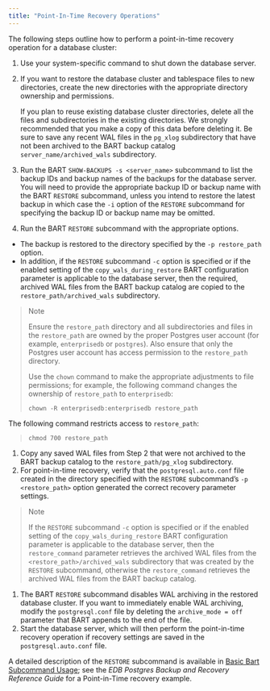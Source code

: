 ```yaml
---
title: "Point-In-Time Recovery Operations"
---
```


<div id="point_in_time_recovery_operation" class="registered_link"></div>


The following steps outline how to perform a point-in-time recovery operation for a database cluster:

1.  Use your system-specific command to shut down the database server.

2.  If you want to restore the database cluster and tablespace files to new directories, create the new directories with the appropriate directory ownership and permissions.

    If you plan to reuse existing database cluster directories, delete all the files and subdirectories in the existing directories. We strongly recommended that you make a copy of this data before deleting it. Be sure to save any recent WAL files in the `pg_xlog` subdirectory that have not been archived to the BART backup catalog `server_name/archived_wals` subdirectory.

3.  Run the BART `SHOW-BACKUPS -s <server_name>` subcommand to list the backup IDs and backup names of the backups for the database server. You will need to provide the appropriate backup ID or backup name with the BART `RESTORE` subcommand, unless you intend to restore the latest backup in which case the `-i` option of the `RESTORE` subcommand for specifying the backup ID or backup name may be omitted.

4.  Run the BART `RESTORE` subcommand with the appropriate options.

-   The backup is restored to the directory specified by the `-p restore_path` option.
-   In addition, if the `RESTORE` subcommand `-c` option is specified or if the enabled setting of the `copy_wals_during_restore` BART configuration parameter is applicable to the database server, then the required, archived WAL files from the BART backup catalog are copied to the `restore_path/archived_wals` subdirectory.

> <div class="note">
>
> <div class="title">
>
> Note
>
> </div>
>
> Ensure the `restore_path` directory and all subdirectories and files in the `restore_path` are owned by the proper Postgres user account (for example, `enterprisedb` or `postgres`). Also ensure that only the Postgres user account has access permission to the `restore_path` directory.
>
> Use the `chown` command to make the appropriate adjustments to file permissions; for example, the following command changes the ownership of `restore_path` to `enterprisedb`:
>
> `chown -R enterprisedb:enterprisedb restore_path`
>
> </div>

The following command restricts access to `restore_path`:

> `chmod 700 restore_path`

1.  Copy any saved WAL files from Step 2 that were not archived to the BART backup catalog to the `restore_path/pg_xlog` subdirectory.
2.  For point-in-time recovery, verify that the `postgresql.auto.conf` file created in the directory specified with the `RESTORE` subcommand’s `-p <restore_path>` option generated the correct recovery parameter settings.

> <div class="note">
>
> <div class="title">
>
> Note
>
> </div>
>
> If the `RESTORE` subcommand `-c` option is specified or if the enabled setting of the `copy_wals_during_restore` BART configuration parameter is applicable to the database server, then the `restore_command` parameter retrieves the archived WAL files from the `<restore_path>/archived_wals` subdirectory that was created by the `RESTORE` subcommand, otherwise the `restore_command` retrieves the archived WAL files from the BART backup catalog.
>
> </div>

1.  The BART `RESTORE` subcommand disables WAL archiving in the restored database cluster. If you want to immediately enable WAL archiving, modify the `postgresql.conf` file by deleting the `archive_mode = off` parameter that BART appends to the end of the file.
2.  Start the database server, which will then perform the point-in-time recovery operation if recovery settings are saved in the `postgresql.auto.conf` file.

A detailed description of the `RESTORE` subcommand is available in [Basic Bart Subcommand Usage](../../04_using_bart/03_basic_bart_subcommand_usage/#basic_bart_subcommand_usage); see the *EDB Postgres Backup and Recovery Reference Guide* for a Point-in-Time recovery example.
